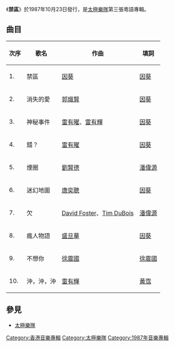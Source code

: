 {{Album infobox | <!-- See Wikipedia:WikiProject_Albums -->
|  Name        = 禁區
|  Type        = [[專輯|專輯]]
|  Artist      = [[太極樂隊|太極樂隊]]
|  Cover       = 
|  Background  = 
|  Released    = 1987年10月23日 
|  Recorded    = 1987年7月
|  Genre       = [[粵語流行音樂|粵語流行音樂]]
|  Label       = [[華納唱片|華納唱片]]
|  Last album  = [[迷_(太極專輯)|迷]]<br/>（1986年9月26日）
|  This album  = '''禁區'''<br/>（1987年10月23日）
|  Next album  = [[想_(太極專輯)|想]]<br/>（1988年4月2日）
}}
《'''禁區'''》於1987年10月23日發行，是[[太極樂隊|太極樂隊]]第三張粵語專輯。

==曲目==
{| class="wikitable"
|-
!次序
!歌名
!作曲
!填詞
|-
| 1. || 禁區|| [[因葵|因葵]] ||[[因葵|因葵]]
|-
| 2. || 消失的愛 || [[郭熾賢|郭熾賢]] ||[[因葵|因葵]]
|-
| 3. || 神秘事件  || [[雷有曜|雷有曜]]、[[雷有輝|雷有輝]] || [[因葵|因葵]]
|-
| 4. || 錯？ || [[雷有曜|雷有曜]] || [[因葵|因葵]]
|-
| 5. || 煙圈 || [[劉賢德|劉賢德]] || [[潘偉源|潘偉源]]
|-
| 6. || 迷幻地圖 || [[唐奕聰|唐奕聰]] || [[因葵|因葵]]
|-
| 7. || 欠   || [[David_Foster|David Foster]]、[[Tim_DuBois|Tim DuBois]] ||[[潘偉源|潘偉源]]
|-
| 8. || 瘋人物語 || [[盛旦華|盛旦華]] || [[因葵|因葵]]
|-
| 9. || 不想你  || [[徐震國|徐震國]] || [[徐震國|徐震國]]
|-
| 10. || 沖，沖，沖 || [[雷有輝|雷有輝]] ||[[黃霑|黃霑]]
|}

==參見==
*[[太極樂隊|太極樂隊]]

{{album-stub}}
{{太極樂隊}}
[[Category:香港音樂專輯|Category:香港音樂專輯]]
[[Category:太極樂隊|Category:太極樂隊]]
[[Category:1987年音樂專輯|Category:1987年音樂專輯]]
